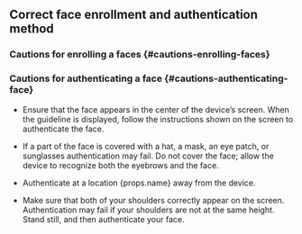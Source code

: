 ## Correct face enrollment and authentication method

### Cautions for enrolling a faces {#cautions-enrolling-faces}


<EnrollingFace />

### Cautions for authenticating a face {#cautions-authenticating-face}

* Ensure that the face appears in the center of the device’s screen. When the guideline is displayed, follow the instructions shown on the screen to authenticate the face.

* If a part of the face is covered with a hat, a mask, an eye patch, or sunglasses authentication may fail. Do not cover the face; allow the device to recognize both the eyebrows and the face.

* Authenticate at a location {props.name} away from the device.

* Make sure that both of your shoulders correctly appear on the screen. Authentication may fail if your shoulders are not at the same height. Stand still, and then authenticate your face.
